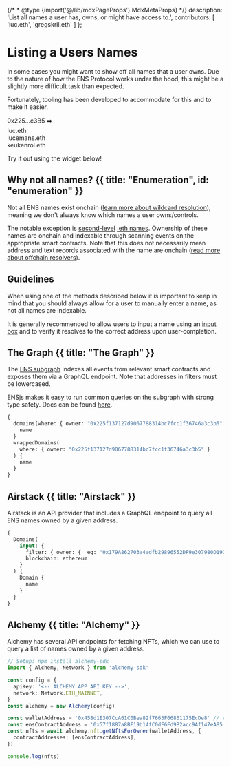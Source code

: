 {/* * @type {import('@/lib/mdxPageProps').MdxMetaProps} */}
  description: 'List all names a user has, owns, or might have access to.',
  contributors: [
  'luc.eth',
  'gregskril.eth'
  ]
};

# Listing a Users Names

In some cases you might want to show off all names that a user owns. Due to the nature of how the ENS Protocol works under the hood, this might be a slightly more difficult task than expected.

Fortunately, tooling has been developed to accommodate for this and to make it easier.

<div className="card1 px-8 py-4 flex justify-center gap-2">
  <span>0x225...c3B5</span>
  <span>➡️</span>
  <div className="block border-l-2 pl-2">
    <div>luc.eth</div>
    <div>lucemans.eth</div>
    <div>keukenrol.eth</div>
  </div>
</div>

Try it out using the widget below!

<LiveDemo id="listnamesdemo" />

## Why not all names? {{ title: "Enumeration", id: "enumeration" }}

Not all ENS names exist onchain ([learn more about wildcard resolution](/ensip/10)), meaning we don't always know which names a user owns/controls.

The notable exception is [second-level](/terminology#first-layer) [.eth names](/registry/eth). Ownership of these names are onchain and indexable through scanning events on the appropriate smart contracts. Note that this does not necessarily mean address and text records associated with the name are onchain ([read more about offchain resolvers](/resolvers/ccip-read)).

## Guidelines

When using one of the methods described below it is important to keep in mind that you should always allow for a user to manually enter a name, as not all names are indexable.

It is generally recommended to allow users to input a name using an [input box](/web/design#2-resolving-input-fields) and to verify it resolves to the correct address upon user-completion.

## The Graph {{ title: "The Graph" }}

The [ENS subgraph](/web/subgraph) indexes all events from relevant smart contracts and exposes them via a GraphQL endpoint. Note that addresses in filters must be lowercased.

ENSjs makes it easy to run common queries on the subgraph with strong type safety. Docs can be found [here](https://github.com/ensdomains/ensjs-v3/tree/main/docs/subgraph).

```graphql {{ title: 'GraphQL', language: 'gql', variant: 'gql', link: "https://thegraph.com/hosted-service/subgraph/ensdomains/ens" }}
{
  domains(where: { owner: "0x225f137127d9067788314bc7fcc1f36746a3c3b5" }) {
    name
  }
  wrappedDomains(
    where: { owner: "0x225f137127d9067788314bc7fcc1f36746a3c3b5" }
  ) {
    name
  }
}
```

## Airstack {{ title: "Airstack" }}

Airstack is an API provider that includes a GraphQL endpoint to query all ENS names owned by a given address.

```graphql {{ title: 'GraphQL', language: 'gql', variant: 'gql', link: "https://app.airstack.xyz/api-studio" }}
{
  Domains(
    input: {
      filter: { owner: { _eq: "0x179A862703a4adfb29896552DF9e307980D19285" } }
      blockchain: ethereum
    }
  ) {
    Domain {
      name
    }
  }
}
```

## Alchemy {{ title: "Alchemy" }}

Alchemy has several API endpoints for fetching NFTs, which we can use to query a list of names owned by a given address.

```ts {{ title: 'Alchemy', variant: 'alchemy-sdk', link: "https://docs.alchemy.com/docs/how-to-resolve-ens-domains-given-a-wallet-address" }}
// Setup: npm install alchemy-sdk
import { Alchemy, Network } from 'alchemy-sdk'

const config = {
  apiKey: '<-- ALCHEMY APP API KEY -->',
  network: Network.ETH_MAINNET,
}
const alchemy = new Alchemy(config)

const walletAddress = '0x458d1E307CcA61C0Bea82f7663F66831175EcDe8' // replace with wallet address
const ensContractAddress = '0x57f1887a8BF19b14fC0dF6Fd9B2acc9Af147eA85'
const nfts = await alchemy.nft.getNftsForOwner(walletAddress, {
  contractAddresses: [ensContractAddress],
})

console.log(nfts)
```
